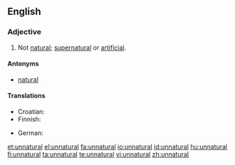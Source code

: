 ==English==

===Adjective===
{{en-adj}}

# Not [[natural]]; [[supernatural]] or [[artificial]].

====Antonyms====
* [[natural]]

====Translations====
{{trans-top|not natural}}
* Croatian: {{t-|hr|neprirodan|alt=neprírodan}}
* Finnish: {{t-|fi|luonnoton}}
{{trans-mid}}
* German: {{t-|de|unnatürlich}}
{{trans-bottom}}

[[et:unnatural]]
[[el:unnatural]]
[[fa:unnatural]]
[[io:unnatural]]
[[id:unnatural]]
[[hu:unnatural]]
[[fi:unnatural]]
[[ta:unnatural]]
[[te:unnatural]]
[[vi:unnatural]]
[[zh:unnatural]]